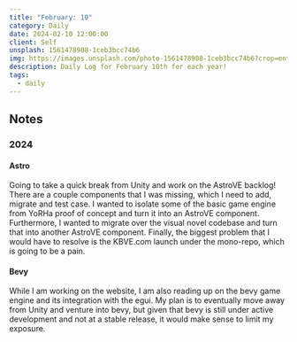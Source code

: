 ```yaml
---
title: "February: 10"
category: Daily
date: 2024-02-10 12:00:00
client: Self
unsplash: 1561478908-1ceb3bcc74b6
img: https://images.unsplash.com/photo-1561478908-1ceb3bcc74b6?crop=entropy&cs=srgb&fm=jpg&ixid=MnwzNjM5Nzd8MHwxfHJhbmRvbXx8fHx8fHx8fDE2ODE3NDg2ODY&ixlib=rb-4.0.3&q=85
description: Daily Log for February 10th for each year!
tags:
  - daily
---
```


## Notes

### 2024

#### Astro

Going to take a quick break from Unity and work on the AstroVE backlog!
There are a couple components that I was missing, which I need to add, migrate and test case.
I wanted to isolate some of the basic game engine from YoRHa proof of concept and turn it into an AstroVE component.
Furthermore, I wanted to migrate over the visual novel codebase and turn that into another AstroVE component.
Finally, the biggest problem that I would have to resolve is the KBVE.com launch under the mono-repo, which is going to be a pain.



#### Bevy

While I am working on the website, I am also reading up on the bevy game engine and its integration with the egui.
My plan is to eventually move away from Unity and venture into bevy, but given that bevy is still under active development and not at a stable release, it would make sense to limit my exposure.
